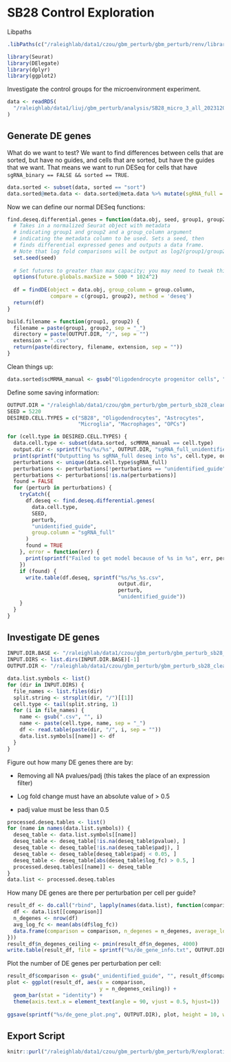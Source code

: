 # SB28 Control Exploration

Libpaths

```r
.libPaths(c("/raleighlab/data1/czou/gbm_perturb/gbm_perturb/renv/library/R-4.3/x86_64-pc-linux-gnu", .libPaths()))
```

```r
library(Seurat)
library(DElegate)
library(dplyr)
library(ggplot2)
```

Investigate the control groups for the microenvironment experiment.

```r
data <- readRDS(
  "/raleighlab/data1/liuj/gbm_perturb/analysis/SB28_micro_3_all_20231209.Rds"
)
```

## Generate DE genes

What do we want to test? We want to find differences between cells that are sorted, but have no guides, and cells that are sorted, but have the guides that we want. That means we want to run DESeq for cells that have `sgRNA_binary == FALSE && sorted == TRUE`.

```r
data.sorted <- subset(data, sorted == "sort")
data.sorted@meta.data <- data.sorted@meta.data %>% mutate(sgRNA_full = ifelse(is.na(sgRNA_full) & sgRNA_binary == FALSE, "unidentified_guide", sgRNA_full))
```

Now we can define our normal DESeq functions:

```r
find.deseq.differential.genes = function(data.obj, seed, group1, group2, group.column=NULL) {
  # Takes in a normalized Seurat object with metadata
  # indicating group1 and group2 and a group_column argument
  # indicating the metadata column to be used. Sets a seed, then
  # finds differential expressed genes and outputs a data frame.
  # Note that log fold comparisons will be output as log2(group1/group2)
  set.seed(seed)
  
  # Set futures to greater than max capacity; you may need to tweak this
  options(future.globals.maxSize = 5000 * 1024^2)
  
  df = findDE(object = data.obj, group_column = group.column,
              compare = c(group1, group2), method = 'deseq')
  return(df)
}

build.filename = function(group1, group2) {
  filename = paste(group1, group2, sep = "_")
  directory = paste(OUTPUT.DIR, "/", sep = "")
  extension = ".csv"
  return(paste(directory, filename, extension, sep = ""))
}
```

Clean things up:

```r
data.sorted$scMRMA_manual <- gsub("Oligodendrocyte progenitor cells", "OPCs", data.sorted$scMRMA_manual)
```

Define some saving information:

```r
OUTPUT.DIR = "/raleighlab/data1/czou/gbm_perturb/gbm_perturb_sb28_clean_outputs/deseq/SB28_integrated_20231207_ME"
SEED = 5220
DESIRED.CELL.TYPES = c("SB28", "Oligodendrocytes", "Astrocytes",
                       "Microglia", "Macrophages", "OPCs")
```

```r
for (cell.type in DESIRED.CELL.TYPES) {
  data.cell.type <- subset(data.sorted, scMRMA_manual == cell.type)
  output.dir <- sprintf("%s/%s/%s", OUTPUT.DIR, "sgRNA_full_unidentified_guides", cell.type)
  print(sprintf("Outputting %s sgRNA_full deseq into %s", cell.type, output.dir))
  perturbations <- unique(data.cell.type$sgRNA_full)
  perturbations <- perturbations[!perturbations == "unidentified_guide"]
  perturbations <- perturbations[!is.na(perturbations)]
  found = FALSE
  for (perturb in perturbations) {
    tryCatch({
      df.deseq <- find.deseq.differential.genes(
        data.cell.type,
        SEED,
        perturb,
        "unidentified_guide",
        group.column = "sgRNA_full"
      )
      found = TRUE
    }, error = function(err) {
      print(sprintf("Failed to get model because of %s in %s", err, perturb))
    })
    if (found) {
      write.table(df.deseq, sprintf("%s/%s_%s.csv",
                                    output.dir,
                                    perturb,
                                    "unidentified_guide"))
    }
  }
}
```

## Investigate DE genes

```r
INPUT.DIR.BASE <- "/raleighlab/data1/czou/gbm_perturb/gbm_perturb_sb28_clean_outputs/deseq/SB28_integrated_20231207_ME/sgRNA_full_unidentified_guides"
INPUT.DIRS <- list.dirs(INPUT.DIR.BASE)[-1]
OUTPUT.DIR <- "/raleighlab/data1/czou/gbm_perturb/gbm_perturb_sb28_clean_outputs/de_genes/SB28_integrated_ME/sgRNA_full_unidentified_guides/combined"
```

```r
data.list.symbols <- list()
for (dir in INPUT.DIRS) {
  file_names <- list.files(dir)
  split.string <- strsplit(dir, "/")[[1]]
  cell.type <- tail(split.string, 1)
  for (i in file_names) {
    name <- gsub(".csv", "", i)
    name <- paste(cell.type, name, sep = "_")
    df <- read.table(paste(dir, "/", i, sep = ""))
    data.list.symbols[[name]] <- df
  }
}
```

Figure out how many DE genes there are by:

-   Removing all NA pvalues/padj (this takes the place of an expression filter)

-   Log fold change must have an absolute value of \> 0.5

-   padj value must be less than 0.5

```r
processed.deseq.tables <- list()
for (name in names(data.list.symbols)) {
  deseq_table <- data.list.symbols[[name]]
  deseq_table <- deseq_table[!is.na(deseq_table$pvalue), ]
  deseq_table <- deseq_table[!is.na(deseq_table$padj), ]
  deseq_table <- deseq_table[deseq_table$padj < 0.05, ]
  deseq_table <- deseq_table[abs(deseq_table$log_fc) > 0.5, ]
  processed.deseq.tables[[name]] <- deseq_table
}
data.list <- processed.deseq.tables
```

How many DE genes are there per perturbation per cell per guide?

```r
result_df <- do.call("rbind", lapply(names(data.list), function(comparison) {
  df <- data.list[[comparison]]
  n_degenes <- nrow(df)
  avg_log_fc <- mean(abs(df$log_fc))
  data.frame(comparison = comparison, n_degenes = n_degenes, average_log_fc = avg_log_fc)
}))
result_df$n_degenes_ceiling <- pmin(result_df$n_degenes, 4000)
write.table(result_df, file = sprintf("%s/de_gene_info.txt", OUTPUT.DIR), sep = "\t")
```

Plot the number of DE genes per perturbation per cell:

```r
result_df$comparison <- gsub("_unidentified_guide", "", result_df$comparison)
plot <- ggplot(result_df, aes(x = comparison,
                              y = n_degenes_ceiling)) +
  geom_bar(stat = "identity") +
  theme(axis.text.x = element_text(angle = 90, vjust = 0.5, hjust=1))
  
ggsave(sprintf("%s/de_gene_plot.png", OUTPUT.DIR), plot, height = 10, width = 20)
```

## Export Script

```r
knitr::purl("/raleighlab/data1/czou/gbm_perturb/gbm_perturb/R/exploration/sb28_control_exploration.Rmd", output = "/raleighlab/data1/czou/gbm_perturb/gbm_perturb/R/exploration/sb28_control_exploration.R")
```
